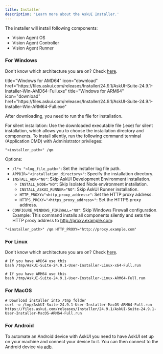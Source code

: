 ```yaml
---
title: Installer
description: 'Learn more about the AskUI Installer.'
---
```


The installer will install following components:

- Vision Agent OS
- Vision Agent Controller
- Vision Agent Runner

### For Windows

Don't know which architecture you are on? Check [here](https://winaero.com/check-if-processor-is-32-bit-64-bit-or-arm-in-windows-10/).

<CardGroup cols={2}>
  <Card>
    title="Windows for AMD64"
    icon="download"
    href="https://files.askui.com/releases/Installer/24.9.1/AskUI-Suite-24.9.1-Installer-Win-AMD64-Full.exe"
  
  </Card>
  <Card >
    title="Windows for ARM64"
    icon="download"
    href="https://files.askui.com/releases/Installer/24.9.1/AskUI-Suite-24.9.1-Installer-Win-ARM64-Full.exe"
  
  </Card>
  
After downloading, you need to run the file for installation.

</CardGroup>

For silent installation:
<Accordion title="Silent Install">
  Use the downloaded executable file (.exe) for silent installation, which allows you to choose the installation directory and components. To install silently, run the following command terminal (Application CMD) with Administrator privileges:

```"<installer_path>" /qn```

Options:
- ```/l*v "<log_file_path>"```: Set the installer log file path.
- ```APPDIR="<installation_directory>"```: Specify the installation directory.
- ```INSTALL_ADK="NO"```: Skip AskUI Development Environment installation.
    - ```INSTALL_NODE="NO"```: Skip Isolated Node environment installation.
    - ```INSTALL_ASKUI_RUNNER="NO"```: Skip AskUI Runner installation.
    - ```HTTP_PROXY="<http_proxy_address>"```: Set the HTTP proxy address.
    - ```HTTPS_PROXY="<https_proxy_address>"```: Set the HTTPS proxy address.
- ```CONFIGURE_WINDOWS_FIREWALL="NO"```: Skip Windows Firewall configuration.
Example:
This command installs all components silently and sets the HTTP proxy address to http://proxy.example.com:

```"<installer_path>" /qn HTTP_PROXY="http://proxy.example.com"```
</Accordion>


### For Linux
Don't know which architecture you are on? Check [here](https://www.scaler.com/topics/cpu-info-linux/).

```
# If you have AMD64 use this
bash /tmp/AskUI-Suite-24.9.1-User-Installer-Linux-x64-Full.run
```

```
# If you have ARM64 use this
bash /tmp/AskUI-Suite-24.9.1-User-Installer-Linux-ARM64-Full.run
```

### For MacOS

```
# Download installer into /tmp folder
curl -o /tmp/AskUI-Suite-24.9.1-User-Installer-MacOS-ARM64-Full.run https://files.askui.com/releases/Installer/24.9.1/AskUI-Suite-24.9.1-User-Installer-MacOS-ARM64-Full.run
```
### For Android

To automate an Android device with AskUI you need to have AskUI set up on your machine and connect your device to it. You can then connect to the Android device via [adb](https://developer.android.com/tools/adb?hl=en).